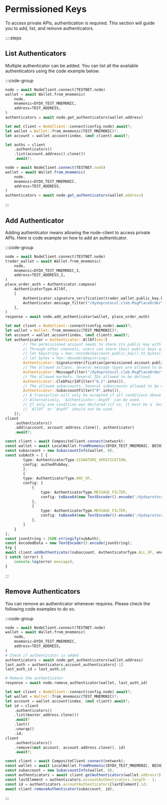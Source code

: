 # Permissioned Keys

To access private APIs, authentication is required. This section will guide you to add, list, and remove authenticators.

::::steps

## List Authenticators

Multiple authenticator can be added. You can list all the available authenticators using the code example below:

:::code-group

```python [Python]
node = await NodeClient.connect(TESTNET.node)
wallet = await Wallet.from_mnemonic(
    node,
    mnemonic=DYDX_TEST_MNEMONIC,
    address=TEST_ADDRESS,
)
authenticators = await node.get_authenticators(wallet.address)
```

```rust [Rust]
let mut client = NodeClient::connect(config.node).await?;
let wallet = Wallet::from_mnemonic(TEST_MNEMONIC)?;
let account = wallet.account(index, &mut client).await?;

let auths = client
    .authenticators()
    .list(account.address().clone())
    .await?;
```

```typescript [TypeScript]
node = await NodeClient.connect(TESTNET.node)
wallet = await Wallet.from_mnemonic(
    node,
    mnemonic=DYDX_TEST_MNEMONIC,
    address=TEST_ADDRESS,
)
authenticators = await node.get_authenticators(wallet.address)
```
:::

## Add Authenticator

Adding authenticator means allowing the node-client to access private APIs. Here is code example on how to add an authenticator.

:::code-group

```python [Python]
node = await NodeClient.connect(TESTNET.node)
trader_wallet = await Wallet.from_mnemonic(
    node,
    mnemonic=DYDX_TEST_MNEMONIC_2,
    address=TEST_ADDRESS_2,
)
place_order_auth = Authenticator.compose(
    AuthenticatorType.AllOf,
    [
        Authenticator.signature_verification(trader_wallet.public_key.key),
        Authenticator.message_filter("/dydxprotocol.clob.MsgPlaceOrder"),
    ],
)
response = await node.add_authenticator(wallet, place_order_auth)
```

```rust [Rust]
let mut client = NodeClient::connect(config.node).await?;
let wallet = Wallet::from_mnemonic(TEST_MNEMONIC)?;
let account = wallet.account(index, &mut client).await?;
let authenticator = Authenticator::AllOf(vec![
        // The permissioned account needs to share its public key with the permissioning account.
        // Through other channels, users can share their public keys using hex strings, e.g.,
        // let keystring = hex::encode(&account.public_key().to_bytes())
        // let bytes = hex::decode(&keystring);
        Authenticator::SignatureVerification(permissioned.account.public_key().to_bytes()),
        // The allowed actions. Several message types are allowed to be defined, separated by commas.
        Authenticator::MessageFilter("/dydxprotocol.clob.MsgPlaceOrder".into()),
        // The allowed markets. Several IDs allowed to be defined.
        Authenticator::ClobPairIdFilter("0,1".into()),
        // The allowed subaccounts. Several subaccounts allowed to be defined.
        Authenticator::SubaccountFilter("0".into()),
        // A transaction will only be accepted if all conditions above are satisfied.
        // Alternatively, `Authenticator::AnyOf` can be used.
        // If only one condition was declared (if so, it must be a `Authenticator::SignatureVerification`),
        // `AllOf` or `AnyOf` should not be used.
    ]);
client
    .authenticators()
    .add(&account, account.address.clone(), authenticator)
    .await?;
```

```typescript [TypeScript]
const client = await CompositeClient.connect(network);
const wallet = await LocalWallet.fromMnemonic(DYDX_TEST_MNEMONIC, BECH32_PREFIX);
const subaccount = new SubaccountInfo(wallet, 0);
const subAuth = [ {
        type: AuthenticatorType.SIGNATURE_VERIFICATION,
        config: authedPubKey,
        },
        {
        type: AuthenticatorType.ANY_OF,
        config: [
            {
                type: AuthenticatorType.MESSAGE_FILTER,
                config: toBase64(new TextEncoder().encode('/dydxprotocol.clob.MsgPlaceOrder')),
            },
            {
                type: AuthenticatorType.MESSAGE_FILTER,
                config: toBase64(new TextEncoder().encode('/dydxprotocol.clob.MsgPlaceOrder')),
            },
        ]
    }
];
const jsonString = JSON.stringify(subAuth);
const encodedData = new TextEncoder().encode(jsonString);
try {
await client.addAuthenticator(subaccount, AuthenticatorType.ALL_OF, encodedData);
} catch (error) {
    console.log(error.message);
}
```
:::

## Remove Authenticators

You can remove an authenticator whenever requires. Please check the following code examples to do so.

:::code-group

```python [Python]
node = await NodeClient.connect(TESTNET.node)
wallet = await Wallet.from_mnemonic(
    node,
    mnemonic=DYDX_TEST_MNEMONIC,
    address=TEST_ADDRESS,
)
# Check if authenticator is added
authenticators = await node.get_authenticators(wallet.address)
last_auth = authenticators.account_authenticators[-1]
last_auth_id = last_auth.id

# Remove the authenticator
response = await node.remove_authenticator(wallet, last_auth_id)
```

```rust [Rust]
let mut client = NodeClient::connect(config.node).await?;
let wallet = Wallet::from_mnemonic(TEST_MNEMONIC)?;
let account = wallet.account(index, &mut client).await?;
let id = client
    .authenticators()
    .list(master_address.clone())
    .await?
    .last()
    .unwrap()
    .id;
client
    .authenticators()
    .remove(&mut account, account.address.clone(), id)
    .await?;
```

```typescript [TypeScript]
const client = await CompositeClient.connect(network);
const wallet = await LocalWallet.fromMnemonic(DYDX_TEST_MNEMONIC, BECH32_PREFIX);
const subaccount = new SubaccountInfo(wallet, 0);
const authenticators = await client.getAuthenticators(wallet.address!);
const lastElement = authenticators.accountAuthenticators.length - 1;
const id = authenticators.accountAuthenticators[lastElement].id;
await client.removeAuthenticator(subaccount, id);
```

:::